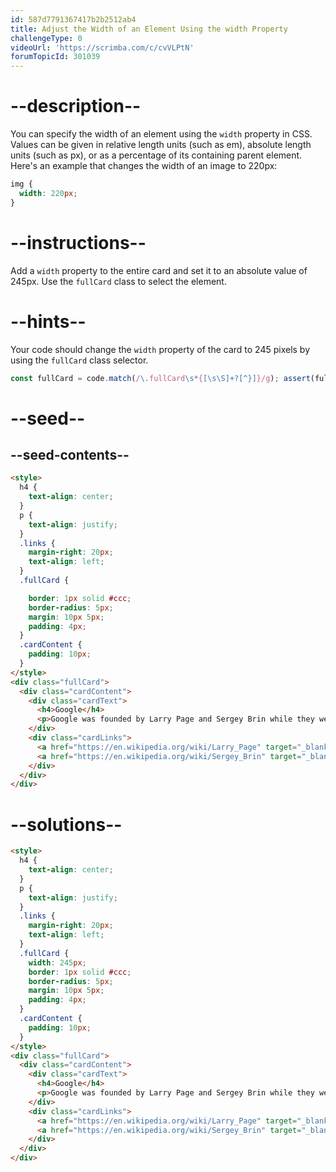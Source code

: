 ```yaml
---
id: 587d7791367417b2b2512ab4
title: Adjust the Width of an Element Using the width Property
challengeType: 0
videoUrl: 'https://scrimba.com/c/cvVLPtN'
forumTopicId: 301039
---
```


# --description--

You can specify the width of an element using the `width` property in CSS. Values can be given in relative length units (such as em), absolute length units (such as px), or as a percentage of its containing parent element. Here's an example that changes the width of an image to 220px:

```css
img {
  width: 220px;
}
```

# --instructions--

Add a `width` property to the entire card and set it to an absolute value of 245px. Use the `fullCard` class to select the element.

# --hints--

Your code should change the `width` property of the card to 245 pixels by using the `fullCard` class selector.

```js
const fullCard = code.match(/\.fullCard\s*{[\s\S]+?[^}]}/g); assert(fullCard && /width\s*:\s*245px\s*(;|})/gi.test(fullCard[0]) && $('.fullCard').css('maxWidth') === 'none');
```

# --seed--

## --seed-contents--

```html
<style>
  h4 {
    text-align: center;
  }
  p {
    text-align: justify;
  }
  .links {
    margin-right: 20px;
    text-align: left;
  }
  .fullCard {

    border: 1px solid #ccc;
    border-radius: 5px;
    margin: 10px 5px;
    padding: 4px;
  }
  .cardContent {
    padding: 10px;
  }
</style>
<div class="fullCard">
  <div class="cardContent">
    <div class="cardText">
      <h4>Google</h4>
      <p>Google was founded by Larry Page and Sergey Brin while they were Ph.D. students at Stanford University.</p>
    </div>
    <div class="cardLinks">
      <a href="https://en.wikipedia.org/wiki/Larry_Page" target="_blank" class="links">Larry Page</a>
      <a href="https://en.wikipedia.org/wiki/Sergey_Brin" target="_blank" class="links">Sergey Brin</a>
    </div>
  </div>
</div>
```

# --solutions--

```html
<style>
  h4 {
    text-align: center;
  }
  p {
    text-align: justify;
  }
  .links {
    margin-right: 20px;
    text-align: left;
  }
  .fullCard {
    width: 245px;
    border: 1px solid #ccc;
    border-radius: 5px;
    margin: 10px 5px;
    padding: 4px;
  }
  .cardContent {
    padding: 10px;
  }
</style>
<div class="fullCard">
  <div class="cardContent">
    <div class="cardText">
      <h4>Google</h4>
      <p>Google was founded by Larry Page and Sergey Brin while they were Ph.D. students at Stanford University.</p>
    </div>
    <div class="cardLinks">
      <a href="https://en.wikipedia.org/wiki/Larry_Page" target="_blank" class="links">Larry Page</a>
      <a href="https://en.wikipedia.org/wiki/Sergey_Brin" target="_blank" class="links">Sergey Brin</a>
    </div>
  </div>
</div>
```
